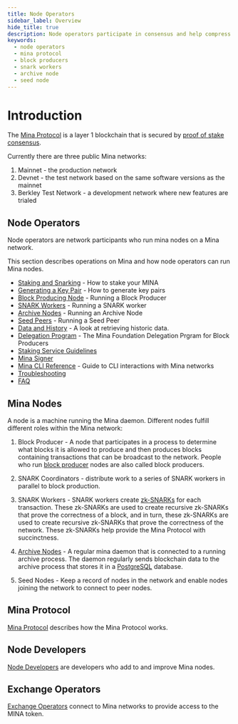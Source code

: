 ```yaml
---
title: Node Operators
sidebar_label: Overview
hide_title: true
description: Node operators participate in consensus and help compress data by generating zk-SNARKs.
keywords:
  - node operators
  - mina protocol
  - block producers
  - snark workers
  - archive node
  - seed node
---
```


# Introduction

The [Mina Protocol](/mina-protocol) is a layer 1 blockchain that is secured by [proof of stake consensus](/mina-protocol/proof-of-stake).

Currently there are three public Mina networks:

1. Mainnet - the production network
2. Devnet - the test network based on the same software versions as the mainnet
3. Berkley Test Network - a development network where new features are trialed

## Node Operators

Node operators are network participants who run mina nodes on a Mina network.

This section describes operations on Mina and how node operators can run Mina nodes.

- [Staking and Snarking](/node-operators/staking-and-snarking) - How to stake your MINA
- [Generating a Key Pair](/node-operators/generating-a-keypair) - How to generate key pairs
- [Block Producing Node](/node-operators/block-producer-node) - Running a Block Producer
- [SNARK Workers](/node-operators/snark-workers) - Running a SNARK worker
- [Archive Nodes](/node-operators/archive-nodes) - Running an Archive Node
- [Seed Peers](/node-operators/seed-peers) - Running a Seed Peer
- [Data and History](/node-operators/data-and-history) - A look at retrieving historic data.
- [Delegation Program](/node-operators/delegation-program) - The Mina Foundation Delegation Prgram for Block Producers 
- [Staking Service Guidelines](/node-operators/staking-service-guidelines)
- [Mina Signer](/node-operators/mina-signer)
- [Mina CLI Reference](/node-operators/mina-cli-reference) - Guide to CLI interactions with Mina networks 
- [Troubleshooting](/node-operators/troubleshooting)
- [FAQ](/node-operators/faq)


## Mina Nodes

A node is a machine running the Mina daemon. Different nodes fulfill different roles within the Mina network:

1. Block Producer - A node that participates in a process to determine what blocks it is allowed to produce and then produces blocks containing transactions that can be broadcast to the network. People who run [block producer](https://docs.minaprotocol.com/mina-protocol/block-producers) nodes are also called block producers.

2. SNARK Coordinators - distribute work to a series of SNARK workers in parallel to block production.

3. SNARK Workers -  SNARK workers create [zk-SNARKs](https://minaprotocol.com/blog/what-are-zk-snarks) for each transaction. These zk-SNARKs are used to create recursive zk-SNARKs that prove the correctness of a block, and in turn, these zk-SNARKs are used to create recursive zk-SNARKs that prove the correctness of the network. These zk-SNARKs help provide the Mina Protocol with succinctness. 

4. [Archive Nodes](https://docs.minaprotocol.com/node-operators/archive-node) - A regular mina daemon that is connected to a running archive process. The daemon regularly sends blockchain data to the archive process that stores it in a [PostgreSQL](https://www.postgresql.org/) database.

5. Seed Nodes - Keep a record of nodes in the network and enable nodes joining the network to connect to peer nodes.


## Mina Protocol

[Mina Protocol](../mina-protocol) describes how the Mina Protocol works.

## Node Developers

[Node Developers](../node-developers) are developers who add to and improve Mina nodes.

## Exchange Operators

[Exchange Operators](../exchange-operators/faq) connect to Mina networks to provide access to the MINA token.

